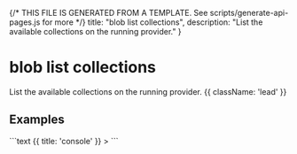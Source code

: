 {/* THIS FILE IS GENERATED FROM A TEMPLATE. See scripts/generate-api-pages.js for more */}
    title: "blob list collections",
    description: "List the available collections on the running provider."
}

<div className='not-prose mb-5'>
    <Breadcrumbs pages={[
        { name: 'Commands', href: '/api', current: false },
        { name: 'blob list collections', href: '/api/blob-list-collections', current: true },
    ]} />
</div>

# blob list collections

List the available collections on the running provider. {{ className: 'lead' }}



## Examples

<CodeGroup title="blob list collections">
```text {{ title: 'console' }}
> 
```


</CodeGroup>
